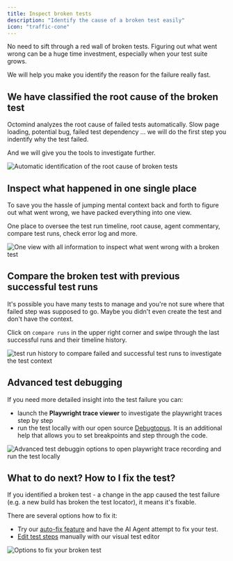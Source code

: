 ```yaml
---
title: Inspect broken tests
description: "Identify the cause of a broken test easily"
icon: "traffic-cone"
---
```


No need to sift through a red wall of broken tests. Figuring out what went wrong can be a huge time investment, especially when your test suite grows.

We will help you make you identify the reason for the failure really fast.

## We have classified the root cause of the broken test

Octomind analyzes the root cause of failed tests automatically. Slow page loading, potential bug, failed test dependency ... we will do the first step you indentify why the test failed.

And we will give you the tools to investigate further.

<Frame caption="Automatic identification of the root cause of broken tests, 4/2025">
  <img
    src="/images/maintain/pre-classified.png"
    alt="Automatic identification of the root cause of broken tests"
  />
</Frame>

## Inspect what happened in one single place

To save you the hassle of jumping mental context back and forth to figure out what went wrong, we have packed everything into one view.

One place to oversee the test run timeline, root cause, agent commentary, compare test runs, check error log and more.

<Frame caption="One view with all information to inspect what went wrong with a broken test, 4/2025">
  <img
    src="/images/maintain/timeline-inspect-options.png"
    alt="One view with all information to inspect what went wrong with a broken test"
  />
</Frame>

## Compare the broken test with previous successful test runs

It's possible you have many tests to manage and you're not sure where that failed step was supposed to go. Maybe you didn't even create the test and don't have the context.

Click on `compare runs` in the upper right corner and swipe through the last successful runs and their timeline history.

<Frame caption="test run history to compare failed and successful test runs to investigate the test context, 4/2025">
  <img
    src="/images/maintain/compare-runs.png"
    alt="test run history to compare failed and successful test runs to investigate the test context"
  />
</Frame>

## Advanced test debugging

If you need more detailed insight into the test failure you can:

- launch the **Playwright trace viewer** to investigate the playwright traces step by step
- run the test locally with our open source [Debugtopus](/run-tests/execution-local). It is an additional help that allows you to set breakpoints and step through the code.

<Frame caption="Advanced test debuggin options to open playwright trace recording and run the test locally, 4/2025">
  <img
    src="/images/maintain/advanced-debugging.png"
    alt="Advanced test debuggin options to open playwright trace recording and run the test locally"
  />
</Frame>

## What to do next? How to I fix the test?

If you identified a broken test - a change in the app caused the test failure (e.g. a new build has broken the test locator), it means it's fixable.

There are several options how to fix it:

- Try our [auto-fix feature](/maintain-tests/auto-fix) and have the AI Agent attempt to fix your test.
- [Edit test steps](/get-started/edit-tests) manually with our visual test editor

<Frame caption="Option to fix your broken test, 4/2025">
  <img
    src="/images/maintain/fix-options.png"
    alt="Options to fix your broken test"
  />
</Frame>
